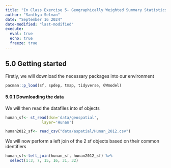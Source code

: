 ```yaml
---
title: "In Class Exercise 5- Geographically Weighted Summary Statistics"
author: "Santhya Selvan"
date: "September 16 2024"
date-modified: "last-modified"
execute: 
  eval: true
  echo: true
  freeze: true
---
```


## 5.0 Getting started

Firstly, we will download the necessary packages into our environment

```r
pacman::p_load(sf, spdep, tmap, tidyverse, GWmodel)
```

#### 5.0.1 Downloading the data

We will then read the datafiles into sf objects

```r
hunan_sf<- st_read(dsn='data/geospatial',
                layer='Hunan')
```

```r
hunan2012_sf<- read_csv("data/aspatial/Hunan_2012.csv")
```

We will now perform a left join of the 2 sf objects based on their common identifiers

```r
hunan_sf<-left_join(hunan_sf, hunan2012_sf) %>% 
  select(1:3, 7, 15, 16, 31, 32)

```
